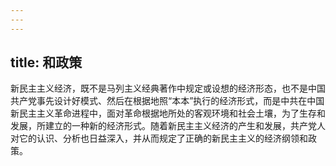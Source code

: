 ```yaml
---
---
---
```

title: 和政策
---



新民主主义经济，既不是马列主义经典著作中规定或设想的经济形态，也不是中国共产党事先设计好模式、然后在根据地照“本本”执行的经济形式，而是中共在中国新民主主义革命进程中，面对革命根据地所处的客观环境和社会土壤，为了生存和发展，所建立的一种新的经济形式。随着新民主主义经济的产生和发展，共产党人对它的认识、分析也日益深入，并从而规定了正确的新民主主义的经济纲领和政策。